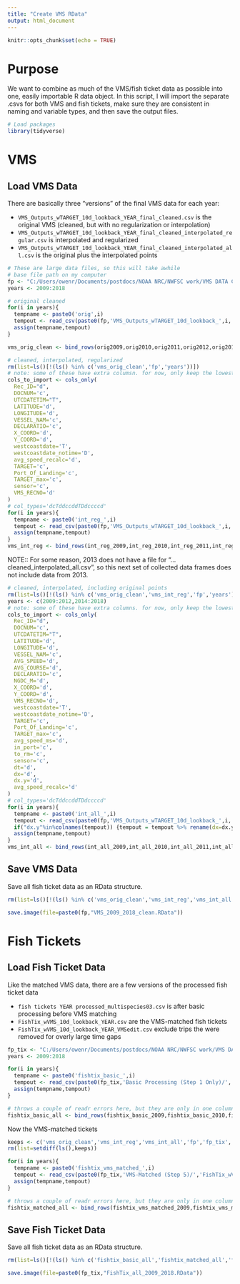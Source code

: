 ```yaml
---
title: "Create VMS RData"
output: html_document
---
```


```r
knitr::opts_chunk$set(echo = TRUE)
```

# Purpose

We want to combine as much of the VMS/fish ticket data as possible into one, easily importable R data object. In this script, I will import the separate .csvs for both VMS and fish tickets, make sure they are consistent in naming and variable types, and then save the output files.

```r
# Load packages
library(tidyverse)
```

# VMS

## Load VMS Data

There are basically three "versions" of the final VMS data for each year:

* `VMS_Outputs_wTARGET_10d_lookback_YEAR_final_cleaned.csv` is the original VMS (cleaned, but with no regularization or interpolation)
* `VMS_Outputs_wTARGET_10d_lookback_YEAR_final_cleaned_interpolated_regular.csv` is interpolated and regularized
* `VMS_Outputs_wTARGET_10d_lookback_YEAR_final_cleaned_interpolated_all.csv` is the original plus the interpolated points

```r
# These are large data files, so this will take awhile
# base file path on my computer
fp <- "C:/Users/owenr/Documents/postdocs/NOAA NRC/NWFSC work/VMS DATA CONFIDENTIAL/Processed Data/VMS/"
years <- 2009:2018

# original cleaned
for(i in years){
  tempname <- paste0('orig',i)
  tempout <- read_csv(paste0(fp,'VMS_Outputs_wTARGET_10d_lookback_',i,'_final_cleaned.csv'),col_types='dcTddcddcddddTDcccdcc')
  assign(tempname,tempout)
}

vms_orig_clean <- bind_rows(orig2009,orig2010,orig2011,orig2012,orig2013,orig2014,orig2015,orig2016,orig2017,orig2018)
```

```r
# cleaned, interpolated, regularized
rm(list=ls()[!(ls() %in% c('vms_orig_clean','fp','years'))])
# note: some of these have extra columsn. for now, only keep the lowest common denominator columns
cols_to_import <- cols_only(
  Rec_ID="d",
  DOCNUM='c',
  UTCDATETIM="T",
  LATITUDE='d',
  LONGITUDE='d',
  VESSEL_NAM='c',
  DECLARATIO='c',
  X_COORD='d',
  Y_COORD='d',
  westcoastdate='T',
  westcoastdate_notime='D',
  avg_speed_recalc='d',
  TARGET='c',
  Port_Of_Landing='c',
  TARGET_max='c',
  sensor='c',
  VMS_RECNO='d'
)
# col_types='dcTddccddTDdccccd'
for(i in years){
  tempname <- paste0('int_reg_',i)
  tempout <- read_csv(paste0(fp,'VMS_Outputs_wTARGET_10d_lookback_',i,'_final_cleaned_interpolated_regular.csv'),col_types = cols_to_import)
  assign(tempname,tempout)
}
vms_int_reg <- bind_rows(int_reg_2009,int_reg_2010,int_reg_2011,int_reg_2012,int_reg_2013,int_reg_2014,int_reg_2015,int_reg_2016,int_reg_2017,int_reg_2018)
```

NOTE:: For some reason, 2013 does not have a file for "...cleaned_interpolated_all.csv", so this next set of collected data frames does not include data from 2013.

```r
# cleaned, interpolated, including original points
rm(list=ls()[!(ls() %in% c('vms_orig_clean','vms_int_reg','fp','years'))])
years <- c(2009:2012,2014:2018)
# note: some of these have extra columns. for now, only keep the lowest common denominator columns
cols_to_import <- cols_only(
  Rec_ID="d",
  DOCNUM='c',
  UTCDATETIM="T",
  LATITUDE='d',
  LONGITUDE='d',
  VESSEL_NAM='c',
  AVG_SPEED='d',
  AVG_COURSE='d',
  DECLARATIO='c',
  NGDC_M='d',
  X_COORD='d',
  Y_COORD='d',
  VMS_RECNO='d',
  westcoastdate='T',
  westcoastdate_notime='D',
  TARGET='c',
  Port_Of_Landing='c',
  TARGET_max='c',
  avg_speed_ms='d',
  in_port='c',
  to_rm='c',
  sensor='c',
  dt='d',
  dx='d',
  dx.y='d',
  avg_speed_recalc='d'
)
# col_types='dcTddccddTDdccccd'
for(i in years){
  tempname <- paste0('int_all_',i)
  tempout <- read_csv(paste0(fp,'VMS_Outputs_wTARGET_10d_lookback_',i,'_final_cleaned_interpolated_all.csv'),col_types = cols_to_import)
  if("dx.y"%in%colnames(tempout)) {tempout = tempout %>% rename(dx=dx.y)}
  assign(tempname,tempout)
}
vms_int_all <- bind_rows(int_all_2009,int_all_2010,int_all_2011,int_all_2012,int_all_2014,int_all_2015,int_all_2016,int_all_2017,int_all_2018)
```

## Save VMS Data

Save all fish ticket data as an RData structure.

```r
rm(list=ls()[!(ls() %in% c('vms_orig_clean','vms_int_reg','vms_int_all','fp'))])

save.image(file=paste0(fp,"VMS_2009_2018_clean.RData"))
```

# Fish Tickets

## Load Fish Ticket Data

Like the matched VMS data, there are a few versions of the processed fish ticket data

* `fish tickets YEAR processed_multispecies03.csv` is after basic processing before VMS matching
* `FishTix_wVMS_10d_lookback_YEAR.csv` are the VMS-matched fish tickets
* `FishTix_wVMS_10d_lookback_YEAR_VMSedit.csv` exclude trips the were removed for overly large time gaps

```r
fp_tix <- "C:/Users/owenr/Documents/postdocs/NOAA NRC/NWFSC work/VMS DATA CONFIDENTIAL/Processed Data/Fish tickets/"
years <- 2009:2018

for(i in years){
  tempname <- paste0('fishtix_basic_',i)
  tempout <- read_csv(paste0(fp_tix,'Basic Processing (Step 1 Only)/','fish tickets ',i,' processed_multispecies03.csv'),col_types = cols(drvid='c',gear_code_all='i'))
  assign(tempname,tempout)
}

# throws a couple of readr errors here, but they are only in one column (gear code, ) which we do not offically need anyway
fishtix_basic_all <- bind_rows(fishtix_basic_2009,fishtix_basic_2010,fishtix_basic_2011,fishtix_basic_2012,fishtix_basic_2013,fishtix_basic_2014,fishtix_basic_2015,fishtix_basic_2016,fishtix_basic_2017,fishtix_basic_2018)
```

Now the VMS-matched tickets
```r
keeps <- c('vms_orig_clean','vms_int_reg','vms_int_all','fp','fp_tix','years','fishtix_basic_all')
rm(list=setdiff(ls(),keeps))

for(i in years){
  tempname <- paste0('fishtix_vms_matched_',i)
  tempout <- read_csv(paste0(fp_tix,'VMS-Matched (Step 5)/','FishTix_wVMS_10d_lookback_',i,'.csv'),col_types = cols(gear_code_all='i'))
  assign(tempname,tempout)
}

# throws a couple of readr errors here, but they are only in one column (gear code, ) which we do not offically need anyway
fishtix_matched_all <- bind_rows(fishtix_vms_matched_2009,fishtix_vms_matched_2010,fishtix_vms_matched_2011,fishtix_vms_matched_2012,fishtix_vms_matched_2013,fishtix_vms_matched_2014,fishtix_vms_matched_2015,fishtix_vms_matched_2016,fishtix_vms_matched_2017,fishtix_vms_matched_2018)
```

## Save Fish Ticket Data

Save all fish ticket data as an RData structure.

```r
rm(list=ls()[!(ls() %in% c('fishtix_basic_all','fishtix_matched_all','fp_tix'))])

save.image(file=paste0(fp_tix,"FishTix_all_2009_2018.RData"))
```

